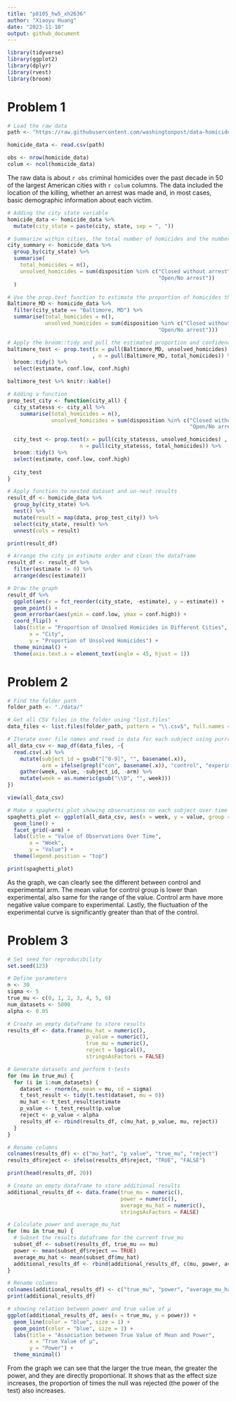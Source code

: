 ```yaml
---
title: "p8105_hw5_xh2636"
author: "Xiaoyu Huang"
date: "2023-11-10"
output: github_document
---
```


```r
library(tidyverse)
library(ggplot2)
library(dplyr)
library(rvest)
library(broom)
```

# Problem 1
```r
# Load the raw data
path <- "https://raw.githubusercontent.com/washingtonpost/data-homicides/master/homicide-data.csv"

homicide_data <- read.csv(path)
```

```r
obs <- nrow(homicide_data)
colum <- ncol(homicide_data)
```

The raw data is about `r obs` criminal homicides over the past decade in 50 of the largest American cities with `r colum` columns. The data included the location of the killing, whether an arrest was made and, in most cases, basic demographic information about each victim. 

```r
# Adding the city state variable
homicide_data <- homicide_data %>%
  mutate(city_state = paste(city, state, sep = ", "))

# Summarize within cities, the total number of homicides and the number of unsolved homicides
city_summary <- homicide_data %>%
  group_by(city_state) %>%
  summarise(
    total_homicides = n(),
    unsolved_homicides = sum(disposition %in% c("Closed without arrest", 
                                                "Open/No arrest"))
  )
```

```r
# Use the prop.test function to estimate the proportion of homicides that are unsolved
Baltimore_MD <- homicide_data %>%
  filter(city_state == "Baltimore, MD") %>%
  summarise(total_homicides = n(),
            unsolved_homicides = sum(disposition %in% c("Closed without arrest", 
                                                "Open/No arrest")))

# Apply the broom::tidy and pull the estimated proportion and confidence intervals
baltimore_test <- prop.test(x = pull(Baltimore_MD, unsolved_homicides)
                           , n = pull(Baltimore_MD, total_homicides)) %>%
  broom::tidy() %>%
  select(estimate, conf.low, conf.high)

baltimore_test %>% knitr::kable()
```

```r
# Adding a function
prop_test_city <- function(city_all) {
  city_statesss <- city_all %>%
    summarise(total_homicides = n(), 
              unsolved_homicides = sum(disposition %in% c("Closed without arrest", 
                                                          "Open/No arrest")))

  city_test <- prop.test(x = pull(city_statesss, unsolved_homicides) , 
                       n = pull(city_statesss, total_homicides)) %>%
  broom::tidy() %>%
  select(estimate, conf.low, conf.high)
  
  city_test
}

# Apply function to nested dataset and un-nest results
result_df <- homicide_data %>%
  group_by(city_state) %>%
  nest() %>%
  mutate(result = map(data, prop_test_city)) %>%
  select(city_state, result) %>%
  unnest(cols = result)

print(result_df)
```

```r
# Arrange the city in estimate order and clean the dataframe
result_df <- result_df %>%
  filter(estimate != 0) %>%
  arrange(desc(estimate))

# Draw the graph
result_df %>%
  ggplot(aes(x = fct_reorder(city_state, -estimate), y = estimate)) +
  geom_point() +
  geom_errorbar(aes(ymin = conf.low, ymax = conf.high)) +
  coord_flip() +
  labs(title = "Proportion of Unsolved Homicides in Different Cities",
       x = "City",
       y = "Proportion of Unsolved Homicides") +
  theme_minimal() +
  theme(axis.text.x = element_text(angle = 45, hjust = 1))
```

# Problem 2
```r
# Find the folder path
folder_path <- "./data/"

# Get all CSV files in the folder using "list.files"
data_files <- list.files(folder_path, pattern = "\\.csv$", full.names = TRUE)

# Iterate over file names and read in data for each subject using purrr::map
all_data_csv <- map_df(data_files, ~{
  read.csv(.x) %>%
    mutate(subject_id = gsub("[^0-9]", "", basename(.x)),
           arm = ifelse(grepl("con", basename(.x)), "control", "experimental")) %>%
    gather(week, value, -subject_id, -arm) %>%
    mutate(week = as.numeric(gsub("\\D", "", week)))
})

view(all_data_csv)
```

```r
# Make a spaghetti plot showing observations on each subject over time
spaghetti_plot <- ggplot(all_data_csv, aes(x = week, y = value, group = subject_id)) +
  geom_line() +
  facet_grid(~arm) +
  labs(title = "Value of Observations Over Time",
       x = "Week",
       y = "Value") +
  theme(legend.position = "top")

print(spaghetti_plot)
```

As the graph, we can clearly see the different between control and experimental arm. The mean value for control group is lower than experimental, also same for the range of the value. Control arm have more negative value compare to experimental. Lastly, the fluctuation of the experimental curve is significantly greater than that of the control.

# Problem 3
```r
# Set seed for reproducibility
set.seed(123)

# Define parameters
n <- 30
sigma <- 5
true_mu <- c(0, 1, 2, 3, 4, 5, 6)
num_datasets <- 5000
alpha <- 0.05

# Create an empty dataframe to store results
results_df <- data.frame(mu_hat = numeric(),
                         p_value = numeric(),
                         true_mu = numeric(),
                         reject = logical(),
                         stringsAsFactors = FALSE)

# Generate datasets and perform t-tests
for (mu in true_mu) {
  for (i in 1:num_datasets) {
    dataset <- rnorm(n, mean = mu, sd = sigma)
    t_test_result <- tidy(t.test(dataset, mu = 0))
    mu_hat <- t_test_result$estimate
    p_value <- t_test_result$p.value
    reject <- p_value < alpha
    results_df <- rbind(results_df, c(mu_hat, p_value, mu, reject))
  }
}

# Rename columns
colnames(results_df) <- c("mu_hat", "p_value", "true_mu", "reject")
results_df$reject <- ifelse(results_df$reject, "TRUE", "FALSE")

print(head(results_df, 20))
```

```r
# Create an empty dataframe to store additional results
additional_results_df <- data.frame(true_mu = numeric(),
                                    power = numeric(),
                                    average_mu_hat = numeric(),
                                    stringsAsFactors = FALSE)

# Calculate power and average_mu_hat
for (mu in true_mu) {
  # Subset the results dataframe for the current true_mu
  subset_df <- subset(results_df, true_mu == mu)
  power <- mean(subset_df$reject == TRUE)
  average_mu_hat <- mean(subset_df$mu_hat)
  additional_results_df <- rbind(additional_results_df, c(mu, power, average_mu_hat))
}

# Rename columns
colnames(additional_results_df) <- c("true_mu", "power", "average_mu_hat")
print(additional_results_df)
```

```r
# showing relation between power and true value of μ
ggplot(additional_results_df, aes(x = true_mu, y = power)) +
  geom_line(color = "blue", size = 1) +
  geom_point(color = "blue", size = 3) +
  labs(title = "Association between True Value of Mean and Power",
       x = "True Value of μ",
       y = "Power") +
  theme_minimal()
```

From the graph we can see that the larger the true mean, the greater the power, and they are directly proportional. It shows that as the effect size increases, the proportion of times the null was rejected (the power of the test) also increases.

